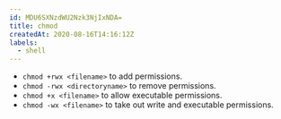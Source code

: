 ```yaml
---
id: MDU6SXNzdWU2Nzk3NjIxNDA=
title: chmod
createdAt: 2020-08-16T14:16:12Z
labels:
  - shell
---
```


- `chmod +rwx <filename>` to add permissions.
- `chmod -rwx <directoryname>` to remove permissions.
- `chmod +x <filename>` to allow executable permissions.
- `chmod -wx <filename>` to take out write and executable permissions.
